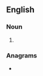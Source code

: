 ==English==

===Noun===
{{head|en|noun plural form}}

# {{plural of|kinome|lang=en}}

===Anagrams===
* {{l|en|monkies}}